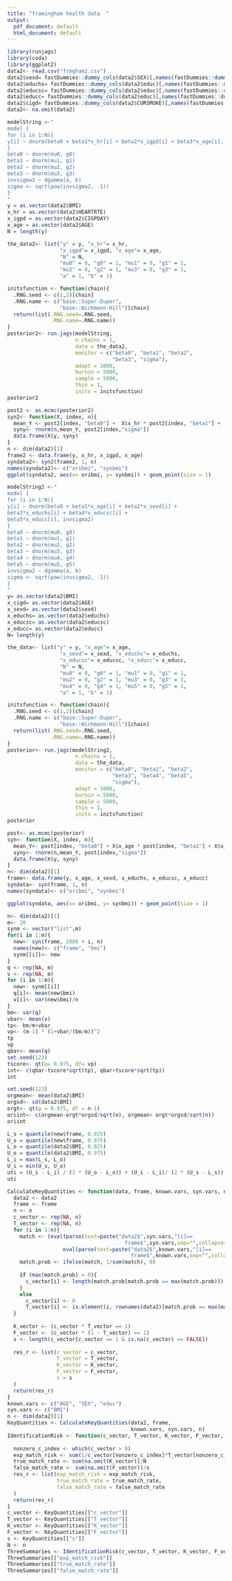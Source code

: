 ---
title: "framingham health data  "
output:
  pdf_document: default
  html_document: default
---

```{r}
library(runjags)
library(coda)
library(ggplot2)
data2<- read.csv("frmgham2.csv")
data2$sexd= fastDummies::dummy_cols(data2$SEX)[,names(fastDummies::dummy_cols(data2$SEX))== ".data_1"]
data2$educhs= fastDummies::dummy_cols(data2$educ)[,names(fastDummies::dummy_cols(data2$educ))== ".data_2"]
data2$educsc= fastDummies::dummy_cols(data2$educ)[,names(fastDummies::dummy_cols(data2$educ))== ".data_3"]
data2$educc= fastDummies::dummy_cols(data2$educ)[,names(fastDummies::dummy_cols(data2$educ))== ".data_4"]
data2$cigd= fastDummies::dummy_cols(data2$CURSMOKE)[,names(fastDummies::dummy_cols(data2$CURSMOKE))== ".data_1"]
data2<- na.omit(data2)
```
```{r}
modelString <-"
model {
for (i in 1:N){
y[i] ~ dnorm(beta0 + beta1*x_hr[i] + beta2*x_igpd[i] + beta3*x_age[i], invsigma2)
}
beta0 ~ dnorm(mu0, g0)
beta1 ~ dnorm(mu1, g1)
beta2 ~ dnorm(mu2, g2)
beta3 ~ dnorm(mu3, g3)
invsigma2 ~ dgamma(a, b)
sigma <- sqrt(pow(invsigma2, -1))
}
"
y = as.vector(data2$BMI)
x_hr = as.vector(data2$HEARTRTE)
x_igpd = as.vector(data2$CIGPDAY)
x_age = as.vector(data2$AGE)
N = length(y) 
```

```{r}
the_data2<- list("y" = y, "x_hr"= x_hr,
                 "x_igpd"= x_igpd, "x_age"= x_age,
                 "N" = N,
                 "mu0" = 0, "g0" = 1, "mu1" = 0, "g1" = 1,
                 "mu2" = 0, "g2" = 1, "mu3" = 0, "g3" = 1,
                 "a" = 1, "b" = 1)

initsfunction <- function(chain){
  .RNG.seed <- c(1,2)[chain]
  .RNG.name <- c("base::Super-Duper",
                 "base::Wichmann-Hill")[chain]
  return(list(.RNG.seed=.RNG.seed,
              .RNG.name=.RNG.name))
}
posterior2<- run.jags(modelString,
                      n.chains = 1,
                      data = the_data2,
                      monitor = c("beta0", "beta1", "beta2",
                                  "beta3", "sigma"),
                      adapt = 1000,
                      burnin = 5000,
                      sample = 5000,
                      thin = 1,
                      inits = initsfunction)
posterior2
```
```{r}
post2 <- as.mcmc(posterior2)
syn2<- function(X, index, n){
  mean_Y <- post2[index, "beta0"] +  X$x_hr * post2[index, "beta1"] +  X$x_igpd * post2[index, "beta2"] +  X$x_age * post2[index, "beta3"]
  syny<- rnorm(n,mean_Y, post2[index,"sigma"])
  data.frame(X$y, syny)
}
n <- dim(data2)[1]
frame2 <- data.frame(y, x_hr, x_igpd, x_age)
syndata2<- syn2(frame2, 1, n)
names(syndata2)<- c("oribmi", "synbmi")
ggplot(syndata2, aes(x= oribmi, y= synbmi)) + geom_point(size = 1)
```


```{r}
modelString2 <-"
model {
for (i in 1:N){
y[i] ~ dnorm(beta0 + beta1*x_age[i] + beta2*x_sexd[i] +
beta3*x_educhs[i] + beta4*x_educsc[i] +
beta5*x_educc[i], invsigma2)
}
beta0 ~ dnorm(mu0, g0)
beta1 ~ dnorm(mu1, g1)
beta2 ~ dnorm(mu2, g2)
beta3 ~ dnorm(mu3, g3)
beta4 ~ dnorm(mu4, g4)
beta5 ~ dnorm(mu5, g5)
invsigma2 ~ dgamma(a, b)
sigma <- sqrt(pow(invsigma2, -1))
}
"
y= as.vector(data2$BMI)
x_cigd= as.vector(data2$AGE)
x_sexd= as.vector(data2$sexd)
x_educhs= as.vector(data2$educhs)
x_educsc= as.vector(data2$educsc)
x_educc= as.vector(data2$educc)
N= length(y) 
```

```{r}
the_data<- list("y" = y, "x_age"= x_age,
                 "x_sexd"= x_sexd, "x_educhs"= x_educhs,
                 "x_educsc"= x_educsc, "x_educc"= x_educc,
                 "N" = N,
                 "mu0" = 0, "g0" = 1, "mu1" = 0, "g1" = 1,
                 "mu2" = 0, "g2" = 1, "mu3" = 0, "g3" = 1,
                 "mu4" = 0, "g4" = 1, "mu5" = 0, "g5" = 1,
                 "a" = 1, "b" = 1)

initsfunction <- function(chain){
  .RNG.seed <- c(1,2)[chain]
  .RNG.name <- c("base::Super-Duper",
                 "base::Wichmann-Hill")[chain]
  return(list(.RNG.seed=.RNG.seed,
              .RNG.name=.RNG.name))
}
posterior<- run.jags(modelString2,
                      n.chains = 1,
                      data = the_data,
                      monitor = c("beta0", "beta1", "beta2",
                                  "beta3", "beta4", "beta5",
                                  "sigma"),
                      adapt = 1000,
                      burnin = 5000,
                      sample = 5000,
                      thin = 1,
                      inits = initsfunction)
posterior
```
```{r}
post<- as.mcmc(posterior)
syn<- function(X, index, n){
  mean_Y<- post[index, "beta0"] + X$x_age * post[index, "beta1"] + X$x_sexd * post[index, "beta2"] + X$x_educhs * post[index, "beta3"] +  X$x_educsc * post[index, "beta4"] +  X$x_educc * post[index,   "beta5"]
  syny<- rnorm(n,mean_Y, post[index,"sigma"])
  data.frame(X$y, syny)
}
n<- dim(data2)[1]
frame<- data.frame(y, x_age, x_sexd, x_educhs, x_educsc, x_educc)
syndata<- syn(frame, 1, n)
names(syndata)<- c("oribmi", "synbmi")
```
```{r}
ggplot(syndata, aes(x= oribmi, y= synbmi)) + geom_point(size = 1)
```

```{r}
n<- dim(data2)[1]
m<- 20
synm <- vector("list",m)
for(i in 1:m){
  new<- syn(frame, 2000 + i, n)
  names(new)<- c("frame", "bmi")
  synm[[i]]<- new
}
q <- rep(NA, m)
v <- rep(NA, m)
for (i in 1:m){
  new<- synm[[i]]
  q[i]<- mean(new$bmi)
  v[i]<- var(new$bmi)/n
}
bm<- var(q)
vbar<- mean(v)
tp<- bm/m+vbar
vp<- (m-1) * (1+vbar/(bm/m))^2
tp
vp
qbar<- mean(q)
set.seed(123)
tscore<- qt(p= 0.975, df= vp)
int<- c(qbar-tscore*sqrt(tp), qbar+tscore*sqrt(tp))
int
```

```{r}
set.seed(123)
orgmean<- mean(data2$BMI)
orgsd<- sd(data2$BMI)
orgt<- qt(p = 0.975, df = n-1)
oriint<- c(orgmean-orgt*orgsd/sqrt(n), orgmean+ orgt*orgsd/sqrt(n))
oriint
```
```{r}
L_s = quantile(new$frame, 0.025)
U_s = quantile(new$frame, 0.975)
L_o = quantile(data2$BMI, 0.025)
U_o = quantile(data2$BMI, 0.975)
L_i = max(L_s, L_o)
U_i = min(U_s, U_o)
uti = (U_i - L_i) / (2 * (U_o - L_o)) + (U_i - L_i)/ (2 * (U_s - L_s))
uti
```
```{r}
CalculateKeyQuantities <- function(data, frame, known.vars, syn.vars, n){
  data2 <- data2
  frame <- frame
  n <- n
  c_vector <- rep(NA, n)
  T_vector <- rep(NA, n)
  for (i in 1:n){
    match <- (eval(parse(text=paste("data2$",syn.vars,"[i]==
                                      frame$",syn.vars,sep="",collapse="&")))&
                  eval(parse(text=paste("data2$",known.vars,"[i]==
                                        frame$",known.vars,sep="",collapse="&"))))
    match.prob <- ifelse(match, 1/sum(match), 0)
    
    if (max(match.prob) > 0){
      c_vector[i] <- length(match.prob[match.prob == max(match.prob)])
    }
    else
      c_vector[i] <- 0
      T_vector[i] <- is.element(i, rownames(data2)[match.prob == max(match.prob)])
  }
  
  K_vector <- (c_vector * T_vector == 1)
  F_vector <- (c_vector * (1 - T_vector) == 1)
  s <- length(c_vector[c_vector == 1 & is.na(c_vector) == FALSE])
  
  res_r <- list(c_vector = c_vector,
                T_vector = T_vector,
                K_vector = K_vector,
                F_vector = F_vector,
                s = s
  )
  return(res_r)
}
known.vars <- c("AGE", "SEX", "educ")
syn.vars <- c("BMI")
n <- dim(data2)[1]
KeyQuantities <- CalculateKeyQuantities(data2, frame, 
                                        known.vars, syn.vars, n)
IdentificationRisk <- function(c_vector, T_vector, K_vector, F_vector, s, N){
  
  nonzero_c_index <- which(c_vector > 0)
  exp_match_risk <- sum(1/c_vector[nonzero_c_index]*T_vector[nonzero_c_index])
  true_match_rate <- sum(na.omit(K_vector))/N
  false_match_rate <- sum(na.omit(F_vector))/s
  res_r <- list(exp_match_risk = exp_match_risk,
                true_match_rate = true_match_rate,
                false_match_rate = false_match_rate
  )
  return(res_r)
}
c_vector <- KeyQuantities[["c_vector"]]
T_vector <- KeyQuantities[["T_vector"]]
K_vector <- KeyQuantities[["K_vector"]]
F_vector <- KeyQuantities[["F_vector"]]
s <- KeyQuantities[["s"]]
N <- n
ThreeSummaries <- IdentificationRisk(c_vector, T_vector, K_vector, F_vector, s, N)
ThreeSummaries[["exp_match_risk"]]
ThreeSummaries[["true_match_rate"]]
ThreeSummaries[["false_match_rate"]]
```

